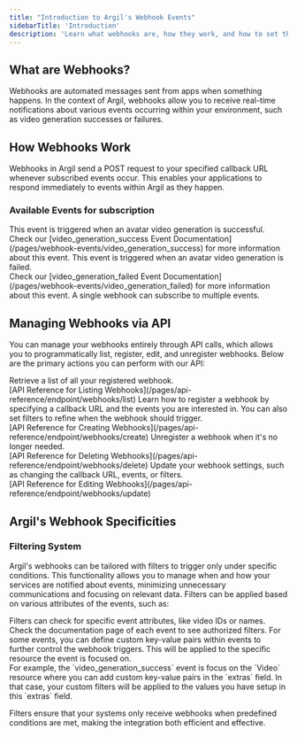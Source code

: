 ```yaml
---
title: "Introduction to Argil's Webhook Events"
sidebarTitle: 'Introduction'
description: 'Learn what webhooks are, how they work, and how to set them up with Argil through our API.'
---
```


## What are Webhooks?

Webhooks are automated messages sent from apps when something happens. In the context of Argil, webhooks allow you to receive real-time notifications about various events occurring within your environment, such as video generation successes or failures.

## How Webhooks Work

Webhooks in Argil send a POST request to your specified callback URL whenever subscribed events occur. This enables your applications to respond immediately to events within Argil as they happen.

### Available Events for subscription

<AccordionGroup>
  <Accordion title="Video Generation Success">
    This event is triggered when an avatar video generation is successful.<br />
    Check our [video_generation_success Event Documentation](/pages/webhook-events/video_generation_success) for more information about this event.
  </Accordion>
  <Accordion title="Video Generation Failed">
    This event is triggered when an avatar video generation is failed.<br />
    Check our [video_generation_failed Event Documentation](/pages/webhook-events/video_generation_failed) for more information about this event.
  </Accordion>
</AccordionGroup>

<Tip>
  A single webhook can subscribe to multiple events.
</Tip>

## Managing Webhooks via API

You can manage your webhooks entirely through API calls, which allows you to programmatically list, register, edit, and unregister webhooks. Below are the primary actions you can perform with our API:

<AccordionGroup>
  <Accordion title="List All Webhooks">
    Retrieve a list of all your registered webhook.<br />
    [API Reference for Listing Webhooks](/pages/api-reference/endpoint/webhooks/list)
  </Accordion>
  <Accordion title="Register to a Webhook">
    Learn how to register a webhook by specifying a callback URL and the events you are interested in. You can also set filters to refine when the webhook should trigger.<br />
    [API Reference for Creating Webhooks](/pages/api-reference/endpoint/webhooks/create)
  </Accordion>
  <Accordion title="Unregister a Webhook">
    Unregister a webhook when it's no longer needed.<br />
    [API Reference for Deleting Webhooks](/pages/api-reference/endpoint/webhooks/delete)
  </Accordion>
  <Accordion title="Edit a Webhook">
    Update your webhook settings, such as changing the callback URL, events, or filters.<br />
    [API Reference for Editing Webhooks](/pages/api-reference/endpoint/webhooks/update)
  </Accordion>
</AccordionGroup>

## Argil's Webhook Specificities

### Filtering System

Argil's webhooks can be tailored with filters to trigger only under specific conditions. This functionality allows you to manage when and how your services are notified about events, minimizing unnecessary communications and focusing on relevant data. Filters can be applied based on various attributes of the events, such as:

<AccordionGroup>
  <Accordion title="Event Specific Data">
    Filters can check for specific event attributes, like video IDs or names. Check the documentation page of each event to see authorized filters.
  </Accordion>
  <Accordion title="Custom Filters">
    For some events, you can define custom key-value pairs within events to further control the webhook triggers. This will be applied to the specific resource the event is focused on.<br />
    For example, the `video_generation_success` event is focus on the `Video` resource where you can add custom key-value pairs in the `extras` field. In that case, your custom filters will be applied to the values you have setup in this `extras` field.
  </Accordion>
</AccordionGroup>

Filters ensure that your systems only receive webhooks when predefined conditions are met, making the integration both efficient and effective.
